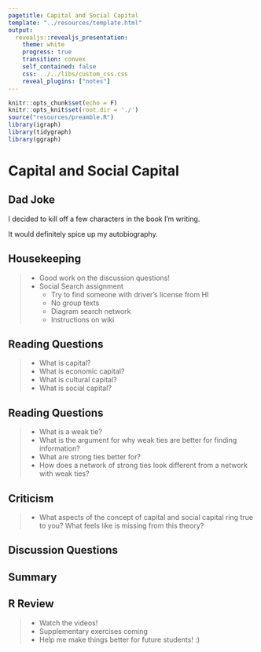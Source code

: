 ```yaml
---
pagetitle: Capital and Social Capital
template: "../resources/template.html"
output: 
  revealjs::revealjs_presentation:
    theme: white
    progress: true
    transition: convex
    self_contained: false
    css: ../../libs/custom_css.css
    reveal_plugins: ["notes"]
---
```


```r
knitr::opts_chunk$set(echo = F)
knitr::opts_knit$set(root.dir = './')
source("resources/preamble.R")
library(igraph)
library(tidygraph)
library(ggraph)
```

# Capital and Social Capital

## Dad Joke

I decided to kill off a few characters in the book I'm writing.

It would definitely spice up my autobiography.

## Housekeeping

> - Good work on the discussion questions!
> - Social Search assignment
>	- Try to find someone with driver's license from HI
>	- No group texts
>	- Diagram search network
>	- Instructions on wiki

## Reading Questions

> - What is capital?
> - What is economic capital?
> - What is cultural capital?
> - What is social capital?

## Reading Questions

> - What is a weak tie?
> - What is the argument for why weak ties are better for finding information?
> - What are strong ties better for?
> - How does a network of strong ties look different from a network with weak ties?

## Criticism

> - What aspects of the concept of capital and social capital ring true to you? What feels like is missing from this theory?

## Discussion Questions


## Summary

## R Review

> - Watch the videos!
> - Supplementary exercises coming
> - Help me make things better for future students! :)
